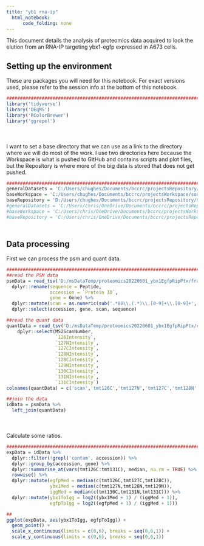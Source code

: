 ```yaml
---
title: "yb1 rna-ip"
  html_notebook:
      code_folding: none
---
```


This document details the analysis of proteomics data acquired to look the elution from an RNA-IP targeting ybx1-egfp expressed in A673 cells. 

## Setting up the environment

These are packages you will need for this notebook. For exact versions used, please refer to the session info at the bottom of this notebook.

```r
##########################################################################################
library('tidyverse')
library('DEqMS')
library('RColorBrewer')
library('ggrepel')
```

<div style="margin-bottom:50px;"></div>

I want to set a base directory that we can use as a link to the directory where we will do most of the work. I use two directories here because the Workspace is what is pushed to GitHub and contains scripts and plot files, but the Repository is where more of the big data is stored that does not get pushed.

```r
##########################################################################################
generalDatasets = 'C:/Users/chughes/Documents/bccrc/projectsRepository/generalDatasets'
baseWorkspace = 'C:/Users/chughes/Documents/bccrc/projectsWorkspace/sorensenLab/relatedToYbx1'
baseRepository = 'D:/Users/chughes/Documents/bccrc/projectsRepository/sorensenLab/relatedToYbx1'
#generalDatasets = 'C:/Users/chris/OneDrive/Documents/bccrc/projectsRepository/generalDatasets'
#baseWorkspace = 'C:/Users/chris/OneDrive/Documents/bccrc/projectsWorkspace/sorensenLab/relatedToYbx1'
#baseRepository = 'C:/Users/chris/OneDrive/Documents/bccrc/projectsRepository/sorensenLab/relatedToYbx1'
```

<div style="margin-bottom:50px;"></div>

## Data processing

First we can process the psm and quant data.

```r
##########################################################################################
##read the PSM data
psmData = read_tsv('D:/msDataTemp/proteomics20220601_ybx1EgfpRipPtx/fragpipeAnalysis/yb1Rip_1/psm.tsv') %>%
  dplyr::rename(sequence = Peptide,
                accession = `Protein ID`,
                gene = Gene) %>%
  dplyr::mutate(scan = as.numeric(sub('.*80\\.(.*)\\.[0-9]+\\.[0-9]+','\\1',Spectrum))) %>%
  dplyr::select(accession, gene, scan, sequence)

##read the quant data
quantData = read_tsv('D:/msDataTemp/proteomics20220601_ybx1EgfpRipPtx/ch20220601_ybx1EgfpRipPtx_tmt9_noFrac_faims40-60-80.raw_Matrix.txt') %>%
    dplyr::select(MS2ScanNumber, 
                  `126Intensity`,
                  `127NIntensity`,
                  `127CIntensity`,
                  `128NIntensity`,
                  `128CIntensity`,
                  `129NIntensity`,
                  `130CIntensity`,
                  `131NIntensity`,
                  `131CIntensity`)
colnames(quantData) = c('scan','tmt126C','tmt127N','tmt127C','tmt128N','tmt128C','tmt129N','tmt130C','tmt131N','tmt131C')

##join the data
idData = psmData %>%
  left_join(quantData)
```

<div style="margin-bottom:50px;"></div>

Calculate some ratios.

```r
##########################################################################################
expData = idData %>%
  dplyr::filter(!grepl('contam', accession)) %>%
  dplyr::group_by(accession, gene) %>%
  dplyr::summarise_at(vars(tmt126C:tmt131C), median, na.rm = TRUE) %>% 
  rowwise() %>%
  dplyr::mutate(egfpMed = median(c(tmt126C,tmt127C,tmt128C)),
                ybx1Med = median(c(tmt127N,tmt128N,tmt129N)),
                iggMed = median(c(tmt130C,tmt131N,tmt131C))) %>%
  dplyr::mutate(ybx1ToIgg = log2((ybx1Med + 1) / (iggMed + 1)),
                egfpToIgg = log2((egfpMed + 1) / (iggMed + 1)))

##
ggplot(expData, aes(ybx1ToIgg, egfpToIgg)) +
  geom_point() +
  scale_x_continuous(limits = c(0,6), breaks = seq(0,6,1)) +
  scale_y_continuous(limits = c(0,6), breaks = seq(0,6,1))
```






